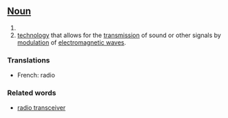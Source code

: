 ==[[Noun]]==

#
#[[technology]] that allows for the [[transmission]] of sound or other signals by [[modulation]] of [[electromagnetic wave]]s.

===Translations===
*French: radio

===Related words===
*[[radio transceiver]]
